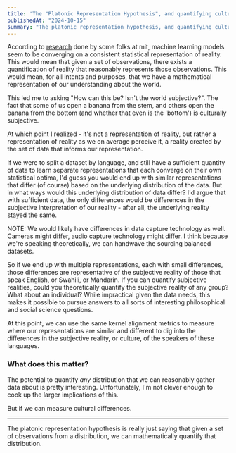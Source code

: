 ```yaml
---
title: 'The "Platonic Representation Hypothesis", and quantifying culture'
publishedAt: "2024-10-15"
summary: "The platonic representation hypothesis, and quantifying culture"
---
```


According to [research](https://phillipi.github.io/prh/#how_to_measure) done by some folks at mit, machine learning models seem to be converging on a consistent statistical representation of reality. This would mean that given a set of observations, there exists a quantification of reality that reasonably represents those observations. This would mean, for all intents and purposes, that we have a mathematical representation of our understanding about the world.

This led me to asking "How can this be? Isn't the world subjective?". The fact that some of us open a banana from the stem, and others open the banana from the bottom (and whether that even is the 'bottom') is culturally subjective.

At which point I realized - it's not a representation of reality, but rather a representation of reality as we on average perceive it, a reality created by the set of data that informs our representation.

If we were to split a dataset by language, and still have a sufficient quantity of data to learn separate representations that each converge on their own statistical optima, I'd guess you would end up with similar representations that differ (of course) based on the underlying distribution of the data. But in what ways would this underlying distribution of data differ? I'd argue that with sufficient data, the only differences would be differences in the subjective interpretation of our reality - after all, the underlying reality stayed the same.

NOTE: We would likely have differences in data capture technology as well. Cameras might differ, audio capture technology might differ. I think because we're speaking theoretically, we can handwave the sourcing balanced datasets.

So if we end up with multiple representations, each with small differences, those differences are representative of the subjective reality of those that speak English, or Swahili, or Mandarin. If you can quantify subjective realities, could you theoretically quantify the subjective reality of any group? What about an individual? While impractical given the data needs, this makes it possible to pursue answers to all sorts of interesting philosophical and social science questions.

At this point, we can use the same kernel alignment metrics to measure where our representations are similar and different to dig into the differences in the subjective reality, or culture, of the speakers of these languages.

### What does this matter?

The potential to quantify _any_ distribution that we can reasonably gather data about is pretty interesting. Unfortunately, I'm not clever enough to cook up the larger implications of this.

But if we can measure cultural differences.

---

The platonic representation hypothesis is really just saying that given a set of observations from a distribution, we can mathematically quantify that distribution.
